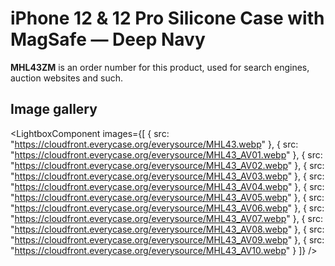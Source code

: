 
# iPhone 12 & 12 Pro Silicone Case with MagSafe — Deep Navy

<Callout type='info' emoji='👉🏻'>**MHL43ZM** is an order number for this product, used for search engines, auction websites and such.</Callout>

## Image gallery

<LightboxComponent
    images={[
      {
        src: "https://cloudfront.everycase.org/everysource/MHL43.webp"
      },
      {
        src: "https://cloudfront.everycase.org/everysource/MHL43_AV01.webp"
      },
      {
        src: "https://cloudfront.everycase.org/everysource/MHL43_AV02.webp"
      },
      {
        src: "https://cloudfront.everycase.org/everysource/MHL43_AV03.webp"
      },
      {
        src: "https://cloudfront.everycase.org/everysource/MHL43_AV04.webp"
      },
      {
        src: "https://cloudfront.everycase.org/everysource/MHL43_AV05.webp"
      },
      {
        src: "https://cloudfront.everycase.org/everysource/MHL43_AV06.webp"
      },
      {
        src: "https://cloudfront.everycase.org/everysource/MHL43_AV07.webp"
      },
      {
        src: "https://cloudfront.everycase.org/everysource/MHL43_AV08.webp"
      },
      {
        src: "https://cloudfront.everycase.org/everysource/MHL43_AV09.webp"
      },
      {
        src: "https://cloudfront.everycase.org/everysource/MHL43_AV10.webp"
      }
    ]}
  />
